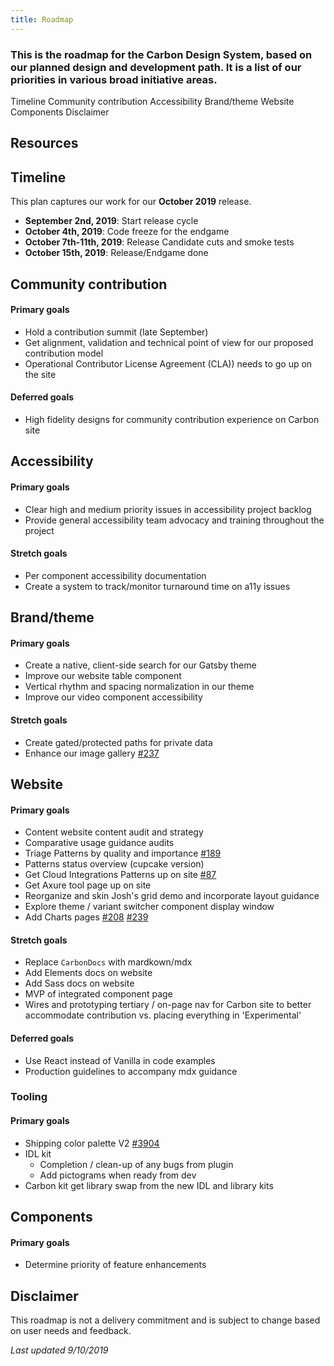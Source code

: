 ```yaml
---
title: Roadmap
---
```


### This is the roadmap for the Carbon Design System, based on our planned design and development path. It is a list of our priorities in various broad initiative areas.

<AnchorLinks>

<AnchorLink>Timeline</AnchorLink>
<AnchorLink>Community contribution</AnchorLink>
<AnchorLink>Accessibility</AnchorLink>
<AnchorLink>Brand/theme</AnchorLink>
<AnchorLink>Website</AnchorLink>
<AnchorLink>Components</AnchorLink>
<AnchorLink>Disclaimer</AnchorLink>

</AnchorLinks>

## Resources

<Row className="tile--group">
<Column colMd="4" colLg="4" noGutterSm>
    <ResourceCard
      subTitle="October 2019 planning issue"
      href="https://github.com/carbon-design-system/carbon/issues/3871">

<MdxIcon name="github" />

  </ResourceCard>
</Column>
</Row>

## Timeline

This plan captures our work for our **October 2019** release.

- **September 2nd, 2019**: Start release cycle
- **October 4th, 2019**: Code freeze for the endgame
- **October 7th-11th, 2019**: Release Candidate cuts and smoke tests
- **October 15th, 2019**: Release/Endgame done

## Community contribution

#### Primary goals

- Hold a contribution summit (late September)
- Get alignment, validation and technical point of view for our proposed contribution model
- Operational Contributor License Agreement (CLA)) needs to go up on the site

#### Deferred goals

- High fidelity designs for community contribution experience on Carbon site

## Accessibility

#### Primary goals

- Clear high and medium priority issues in accessibility project backlog
- Provide general accessibility team advocacy and training throughout the project

#### Stretch goals

- Per component accessibility documentation
- Create a system to track/monitor turnaround time on a11y issues

## Brand/theme

#### Primary goals

- Create a native, client-side search for our Gatsby theme
- Improve our website table component
- Vertical rhythm and spacing normalization in our theme
- Improve our video component accessibility

#### Stretch goals

- Create gated/protected paths for private data
- Enhance our image gallery [#237](https://github.com/carbon-design-system/gatsby-theme-carbon/issues/237)

## Website

#### Primary goals

- Content website content audit and strategy
- Comparative usage guidance audits
- Triage Patterns by quality and importance [#189](https://github.com/carbon-design-system/carbon-website/issues/189)
- Patterns status overview (cupcake version)
- Get Cloud Integrations Patterns up on site [#87](https://github.com/carbon-design-system/carbon-website/issues/87)
- Get Axure tool page up on site
- Reorganize and skin Josh's grid demo and incorporate layout guidance
- Explore theme / variant switcher component display window
- Add Charts pages [#208](https://github.com/carbon-design-system/carbon-website/issues/208) [#239](https://github.com/carbon-design-system/carbon-website/issues/239)

#### Stretch goals

- Replace `CarbonDocs` with mardkown/mdx
- Add Elements docs on website
- Add Sass docs on website
- MVP of integrated component page
- Wires and prototyping tertiary / on-page nav for Carbon site to better accommodate contribution vs. placing everything in 'Experimental'

#### Deferred goals

- Use React instead of Vanilla in code examples
- Production guidelines to accompany mdx guidance

### Tooling

#### Primary goals

- Shipping color palette V2 [#3904](https://github.com/carbon-design-system/carbon/issues/3904)
- IDL kit
  - Completion / clean-up of any bugs from plugin
  - Add pictograms when ready from dev
- Carbon kit get library swap from the new IDL and library kits

## Components

#### Primary goals

- Determine priority of feature enhancements

## Disclaimer

This roadmap is not a delivery commitment and is subject to change based on user needs and feedback.

_Last updated 9/10/2019_
